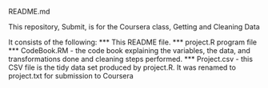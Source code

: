 README.md

This repository, Submit, is for the Coursera class, Getting and Cleaning Data

It consists of the following:
*** This README file.
*** project.R program file
*** CodeBook.RM - the code book explaining the variables, the data,
    and transformations done and cleaning steps performed.
*** Project.csv - this CSV file is the tidy data set produced by
    project.R.  It was renamed to project.txt for submission to
    Coursera
    
